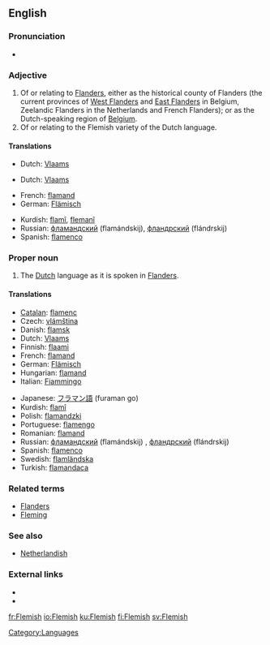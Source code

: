 {{see|flemish}}
{{wikipedia|dab=Flemish}}
==English==

===Pronunciation===
* {{audio|en-us-Flemish.ogg|Audio (US)}}

===Adjective===
{{en-adj}}

# Of or relating to [[Flanders]], either as the historical county of Flanders (the current provinces of [[West Flanders]] and [[East Flanders]] in Belgium, Zeelandic Flanders in the Netherlands and French Flanders); or as the Dutch-speaking region of [[Belgium]].
# Of or relating to the Flemish variety of the Dutch language.

====Translations====
{{trans-top|of or relating to Flanders}}
* Dutch: [[Vlaams]]
{{trans-mid}}
{{trans-bottom}}

{{trans-top|of or relating to the Flemish variety of the Dutch language}}
* Dutch: [[Vlaams]]
{{trans-mid}}
{{trans-bottom}}

{{checktrans-top}}
* French: [[flamand]]
* German: [[Flämisch]]
{{checktrans-mid}}
* Kurdish: [[flamî]], [[flemanî]]
* Russian: [[фламандский]] (flamándskij), [[фландрский]] (flándrskij)
* Spanish: [[flamenco]] {{m}}
{{checktrans-bottom}}

===Proper noun===
{{en-proper noun}}

# The [[Dutch]] language as it is spoken in [[Flanders]].

====Translations====
{{trans-top|the Dutch language as it is spoken in Flanders}}
* [[Catalan]]: [[flamenc]]
* Czech: [[vlámština]] {{f}}
* Danish: [[flamsk]]
* Dutch: [[Vlaams]] {{n}}
*Finnish: [[flaami]]
* French: [[flamand]] {{m}}
* German: [[Flämisch]] {{n}}
* Hungarian: [[flamand]]
* Italian: [[Fiammingo]] {{m}}
{{trans-mid}}
* Japanese: [[フラマン語]] (furaman go)
* Kurdish: [[flamî]] {{f}}
* Polish: [[flamandzki]] {{m}}
* Portuguese: [[flamengo]] {{m}}
* Romanian: [[flamand]] {{m}}
* Russian: [[фламандский]] (flamándskij) {{m}}, [[фландрский]] (flándrskij) {{m}}
* Spanish: [[flamenco]] {{m}}
* Swedish: [[flamländska]]
* Turkish: [[flamandaca]]
{{trans-bottom}}

===Related terms===
* [[Flanders]]
* [[Fleming]]

===See also===
* [[Netherlandish]]

===External links===
* {{ethnologue|code=nld}}
* {{ethnologue|lang=Vlaams|code=vls}}

[[Category:Languages]]

[[fr:Flemish]]
[[io:Flemish]]
[[ku:Flemish]]
[[fi:Flemish]]
[[sv:Flemish]]